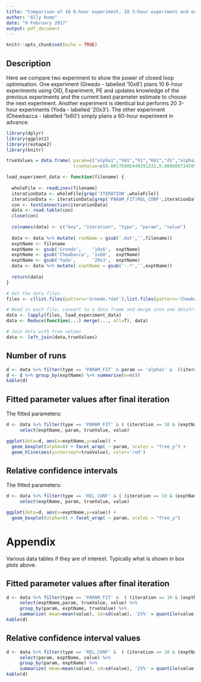 ```yaml
---
title: "Comparison of 10 6-hour experiment, 20 3-hour experiment and one 60-hour experiment."
author: "Ally Hume"
date: "9 February 2017"
output: pdf_document
---
```


```r
knitr::opts_chunk$set(echo = TRUE)
```

## Description


Here we compare two experiment to show the power of closed loop optimisation.  One experiment (Greedo - labelled '10x6') plans 10 6-hour experiments using OID, Experiment, PE and updates knowledge of the previous experiments and the current best parameter estimate to choose the next experiment.  Another experiment is identical but performs 20 3-hour experiments (Yoda - labelled '20x3'). The other experiment (Chewbacca - labelled '1x60') simply plans a 60-hour experiment in advance.

```r
library(dplyr)
library(ggplot2)
library(reshape2)
library(knitr)

trueValues = data.frame( param=c("alpha1","Vm1","h1","Km1","d1","alpha2","d2","Kf","Kb"),
                         trueValue=c(0.00175985449291231,0.0800887345690361,2.22548971250921,3.35948035905386,0.0100614569676223,1,1,1,1) )

load_experiment_data <- function(filename) {
  
  wholeFile <- readLines(filename)
  iterationData <- wholeFile[grep('ITERATION',wholeFile)]
  iterationData <- iterationData[grep('PARAM_FIT|REL_CONF',iterationData)]
  con <- textConnection(iterationData)
  data <- read.table(con)
  close(con)
  
  colnames(data) <- c("key", "iteration", "type", "param", "value")
  
  data <- data %>% mutate( runName = gsub('.dat','',filename))
  exptName <- filename
  exptName <- gsub('Greedo',    '10x6',  exptName)
  exptName <- gsub('Chewbacca', '1x60',  exptName)
  exptName <- gsub('Yoda',      '20x3',  exptName)
  data <- data %>% mutate( exptName = gsub('-.*','',exptName))
  
  return(data)
}
```

```r
# Get the data files.
files <- c(list.files(pattern='Greedo.*dat'),list.files(pattern='Chewbacca.*dat'),list.files(pattern='Yoda.*dat'))

# Read in each file, convert to a data frame and merge into one dataframe
data <- lapply(files, load_experiment_data)
data <- Reduce(function(...) merge(..., all=T), data)

# Join data with true values
data <- left_join(data,trueValues)
```

## Number of runs

```r
d <- data %>% filter(type == 'PARAM_FIT' & param == 'alpha1' &  ((iteration == 10 & (exptName == '10x6' | exptName == '20x3')) |  (iteration == 1 & exptName == '1x60')))
d <- d %>% group_by(exptName) %>% summarise(n=n())
kable(d)
```

## Fitted parameter values after final iteration 

The fitted parameters:

```r
d <- data %>% filter(type == 'PARAM_FIT' & ( (iteration == 10 & (exptName == '10x6' | exptName == '20x3')) |  (iteration == 1 & exptName == '1x60') ) ) %>% 
     select(exptName, param, trueValue, value) 

ggplot(data=d, aes(x=exptName,y=value)) + 
  geom_boxplot(alpha=0) + facet_wrap( ~ param, scales = "free_y") +
  geom_hline(aes(yintercept=trueValue), color='red')
```

## Relative confidence intervals

The fitted parameters:

```r
d <- data %>% filter(type == 'REL_CONF' & ( (iteration == 10 & (exptName == '10x6' | exptName == '20x3')) |  (iteration == 1 & exptName == '1x60') ) ) %>% 
     select(exptName, param, trueValue, value) 

ggplot(data=d, aes(x=exptName,y=value)) + 
  geom_boxplot(alpha=0) + facet_wrap( ~ param, scales = "free_y") 
```


# Appendix

Various data tables if they are of interest.  Typically what is shown in box plots above.

## Fitted parameter values after final iteration 

```r
d <- data %>% filter(type == 'PARAM_FIT' &  ( (iteration == 10 & (exptName == '10x6' | exptName == '20x3')) |  (iteration == 1 & exptName == '1x60') ) ) %>% 
     select(exptName,param, trueValue, value) %>% 
     group_by(param, exptName, trueValue) %>% 
     summarize( mean=mean(value), sd=sd(value), '25%' = quantile(value, probs=0.25), '50%' = quantile(value, probs=0.5), '75%' = quantile(value, probs=0.75),   min=min(value), max=max(value))
kable(d)
```

## Relative confidence interval values

```r
d <- data %>% filter(type == 'REL_CONF' &  ( (iteration == 10 & (exptName == '10x6' | exptName == '20x3')) |  (iteration == 1 & exptName == '1x60') ) ) %>% 
     select(param, exptName, value) %>% 
     group_by(param, exptName) %>% 
     summarize( mean=mean(value), sd=sd(value), '25%' = quantile(value, probs=0.25), '50%' = quantile(value, probs=0.5), '75%' = quantile(value, probs=0.75))
kable(d)
```




